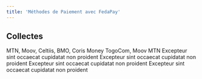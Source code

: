 ```yaml
---
title: 'Méthodes de Paiement avec FedaPay'
---
```


## Collectes

<CardGroup cols={2}>
  <Card title="BENIN" icon="square-1">
    MTN, Moov, Celtiis, BMO, Coris Money
  </Card>
  <Card title="TOGO" icon="square-2">
    TogoCom, Moov
  </Card>
  <Card title="GUINEE" icon="square-3">
    MTN
  </Card>
  <Card title="Fourth Card" icon="square-4">
    Excepteur sint occaecat cupidatat non proident
  </Card>
  <Card title="Fourth Card" icon="square-4">
    Excepteur sint occaecat cupidatat non proident
  </Card>
  <Card title="Fourth Card" icon="square-4">
    Excepteur sint occaecat cupidatat non proident
  </Card>
  <Card title="Fourth Card" icon="square-4">
    Excepteur sint occaecat cupidatat non proident
  </Card>
</CardGroup>
